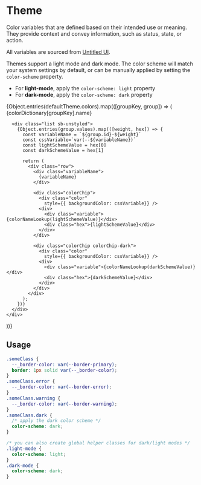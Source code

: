 
<Meta title="foundations/Theme" />

# Theme

Color variables that are defined based on their intended use or meaning. They
provide context and convey information, such as status, state, or action.

All variables are sourced from [Untitled UI](https://www.untitledui.com/components/color-styles).

Themes support a light mode and dark mode. The color scheme will match your system settings by default, or can be manually applied by setting the `color-scheme` property.

- For **light-mode**, apply the `color-scheme: light` property
- For **dark-mode**, apply the `color-scheme: dark` property

<div>
  {Object.entries(defaultTheme.colors).map(([groupKey, group]) => (
    <div key={groupKey} style={{ marginBlock: 40 }}>
      <Heading>{colorDictionary[groupKey].name}</Heading>

      <div class="list sb-unstyled">
        {Object.entries(group.values).map(([weight, hex]) => {
          const variableName = `${group.id}-${weight}`
          const cssVariable=`var(--${variableName})`
          const lightSchemeValue = hex[0]
          const darkSchemeValue = hex[1]

          return (
            <div class="row">
              <div class="variableName">
                {variableName}
              </div>

              <div class="colorChip">
                <div class="color"
                  style={{ backgroundColor: cssVariable}} />
                <div>
                  <div class="variable">{colorNameLookup(lightSchemeValue)}</div>
                  <div class="hex">{lightSchemeValue}</div>
                </div>
              </div>

              <div class="colorChip colorChip-dark">
                <div class="color"
                  style={{ backgroundColor: cssVariable}} />
                <div>
                  <div class="variable">{colorNameLookup(darkSchemeValue)}</div>
                  <div class="hex">{darkSchemeValue}</div>
                </div>
              </div>
            </div>
          );
        })}
      </div>
    </div>

))}

</div>

## Usage

```css
.someClass {
  --_border-color: var(--border-primary);
  border: 1px solid var(--_border-color);
}
.someClass.error {
  --_border-color: var(--border-error);
}
.someClass.warning {
  --_border-color: var(--border-warning);
}
.someClass.dark {
  /* apply the dark color scheme */
  color-scheme: dark;
}

/* you can also create global helper classes for dark/light modes */
.light-mode {
  color-scheme: light;
}
.dark-mode {
  color-scheme: dark;
}
```

<style>
  {`
    .list {
      color-scheme: light;
      display: grid;
      gap: 12px;
    }

    .row {
      align-items: center;
      display: grid;
      gap: 12px;
      grid-template-columns: repeat(auto-fit, minmax(140px, 1fr));
    }

    .variableName {
      color: var(--text-primary);
      font: 500 var(--type-text-md);
    }

    .colorChip {
      align-items: center;
      background-color: var(--bg-primary);
      border: 1px solid var(--border-secondary);
      border-radius: 12px;
      color: var(--text-primary);
      display: flex;
      font: var(--type-text-xs);
      gap: 6px;
      padding-block: 4px;
      padding-inline: 4px 12px;
    }

    .colorChip-dark {
      color-scheme: dark;
    }

    .colorChip .color {
      aspect-ratio: 1 / 1;
      background-clip: content-box;
      border: 1px solid var(--border-secondary);
      border-radius: 8px;
      flex-shrink: 0;
      padding-block: 4px;
      padding-inline: 4px;
      width: 28px;
    }

    .colorChip .variable {
      color: var(--text-primary);
      font: 500 var(--type-text-sm);
    }

    .colorChip .hex {
      color: var(--text-tertiary);
      font: 400 var(--type-text-xs);
    }
  `}
</style>
